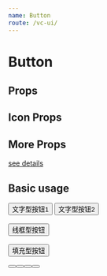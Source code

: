 ```yaml
--- 
name: Button
route: /vc-ui/
--- 
```



# Button 

## Props

<Props of={Button} />

## Icon Props

<Props of={Icon} />

## More Props

[see details](https://material-ui.com/zh/api/button/)

## Basic usage

<Playground> 
  <Button variant="text" emphasis>
      文字型按钮1
  </Button>
  <Button variant="text">
      文字型按钮2
  </Button>
  <br/><br/>
  <Button variant="outlined">
      线框型按钮
  </Button>
  <br/><br/>
  <Button variant="contained">
      填充型按钮
  </Button>
  <br/><br/>
  <Button type="icon" iconName="refresh" emphasis />
  <Button type="icon" iconName="refresh" />
  <Button type="icon" iconName="refresh" variant="contained" emphasis />
  <Button type="icon" iconClassName="iconfont iconic_refresh_px" emphasis />
</Playground>

